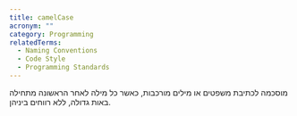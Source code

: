 ```yaml
---
title: camelCase
acronym: ""
category: Programming
relatedTerms:
  - Naming Conventions
  - Code Style
  - Programming Standards
---
```


מוסכמה לכתיבת משפטים או מילים מורכבות, כאשר כל מילה לאחר הראשונה מתחילה באות גדולה, ללא רווחים ביניהן.
